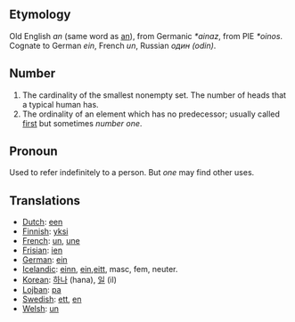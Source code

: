 == Etymology ==
Old English ''an'' (same word as [[an]]), from Germanic ''*ainaz'', from PIE ''*oinos''. Cognate to German ''ein'', French ''un'', Russian ''один'' ''(odin)''.

== Number ==
# The cardinality of the smallest nonempty set. The number of heads that a typical human has.
# The ordinality of an element which has no predecessor; usually called [[first]] but sometimes ''number one''.

== Pronoun ==
Used to refer indefinitely to a person. But ''one'' may find other uses.

== Translations ==
*[[Dutch]]: [[een]]
*[[Finnish]]: [[yksi]]
*[[French]]: [[un]], [[une]]
*[[Frisian]]: [[ien]]
*[[German]]: [[ein]]
*[[Icelandic]]: [[einn]], [[ein]],[[eitt]], masc, fem, neuter.
*[[Korean]]: [[하나]] (hana), [[일]] (il)
*[[Lojban]]: [[pa]]
*[[Swedish]]: [[ett]], [[en]]
*[[Welsh]]: [[un]]